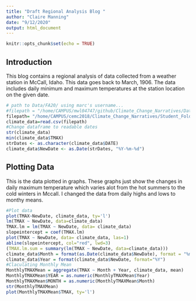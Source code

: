 ```yaml
---
title: "Draft Regional Analysis Blog "
author: "Claire Manning"
date: "9/12/2020"
output: html_document
---
```


```r
knitr::opts_chunk$set(echo = TRUE)
```

## Introduction

This blog contains a regional analysis of data collected from a weather station in McCall, Idaho. This data goes back to March, 1906. The data includes daily minimum and maximum temperatures at the station location on the given date.


```r
# path to Data/FA20/ using marc's username...
#filepath = "/home/CAMPUS/mwl04747/github/Climate_Change_Narratives/Data/FA20/manning_mccall_data.csv"
filepath= "/home/CAMPUS/cemc2018/Climate_Change_Narratives/Student_Folders/Manning/manning_mccall_data.csv"
climate_data=read.csv(filepath)
#Change dataframe to readable dates
str(climate_data)
min(climate_data$TMAX)
strDates <- as.character(climate_data$DATE)
climate_data$NewDate <- as.Date(strDates, "%Y-%m-%d")
```

## Plotting Data

This is the data plotted in graphs. These graphs just show the changes in daily maximum temperature which varies alot from the hot summers to the cold winters in Mccall. I changed the data from daily highs and lows to monthy means.

```r
#Plot data
plot(TMAX~NewDate, climate_data, ty='l') 
lm(TMAX ~ NewDate, data=climate_data)
TMAX.lm = lm(TMAX ~ NewDate, data= climate_data)
slopeintercept = coef(TMAX.lm)
plot(TMAX ~ NewDate, data= climate_data, las=1)
abline(slopeintercept, col="red", lwd=3)
(TMAX.lm.sum = summary(lm(TMAX ~ NewDate, data=climate_data)))
climate_data$Month = format(as.Date(climate_data$NewDate), format = "%m")
climate_data$Year = format(climate_data$NewDate, format="%Y")
#Claculating Monthly Mean
MonthlyTMAXMean = aggregate(TMAX ~ Month + Year, climate_data, mean)
MonthlyTMAXMean$YEAR = as.numeric(MonthlyTMAXMean$Year)
MonthlyTMAXMean$MONTH = as.numeric(MonthlyTMAXMean$Month)
str(MonthlyTMAXMean)
plot(MonthlyTMAXMean$TMAX, ty='l')


```

